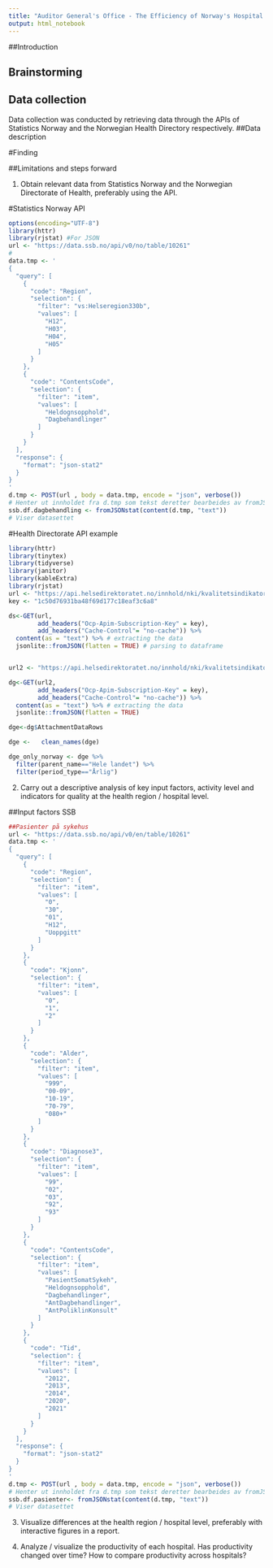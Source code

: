 ```yaml
---
title: "Auditor General's Office - The Efficiency of Norway's Hospital System from 2010-2021"
output: html_notebook
---
```


##Introduction

## Brainstorming

## Data collection
Data collection was conducted by retrieving data through the APIs of Statistics Norway and the Norwegian Health Directory respectively. 
##Data description

#Finding

##Limitations and steps forward


1. Obtain relevant data from Statistics Norway and the Norwegian Directorate of Health, 
preferably using the API. 

#Statistics Norway API

```r
options(encoding="UTF-8")
library(httr)
library(rjstat) #For JSON
url <- "https://data.ssb.no/api/v0/no/table/10261"
# 
data.tmp <- '
{
  "query": [
    {
      "code": "Region",
      "selection": {
        "filter": "vs:Helseregion330b",
        "values": [
          "H12",
          "H03",
          "H04",
          "H05"
        ]
      }
    },
    {
      "code": "ContentsCode",
      "selection": {
        "filter": "item",
        "values": [
          "Heldognsopphold",
          "Dagbehandlinger"
        ]
      }
    }
  ],
  "response": {
    "format": "json-stat2"
  }
}
'
d.tmp <- POST(url , body = data.tmp, encode = "json", verbose())
# Henter ut innholdet fra d.tmp som tekst deretter bearbeides av fromJSONstat
ssb.df.dagbehandling <- fromJSONstat(content(d.tmp, "text"))
# Viser datasettet
```

#Health Directorate API example

```r
library(httr)
library(tinytex)
library(tidyverse)
library(janitor)
library(kableExtra)
library(rjstat)
url <- "https://api.helsedirektoratet.no/innhold/nki/kvalitetsindikatorer/"
key <- "1c50d76931ba48f69d177c18eaf3c6a8"

ds<-GET(url, 
        add_headers("Ocp-Apim-Subscription-Key" = key),
        add_headers("Cache-Control"= "no-cache")) %>% 
  content(as = "text") %>% # extracting the data
  jsonlite::fromJSON(flatten = TRUE) # parsing to dataframe


url2 <- "https://api.helsedirektoratet.no/innhold/nki/kvalitetsindikatorer/0003-0010-5/data?contentType=application/json"

dg<-GET(url2, 
        add_headers("Ocp-Apim-Subscription-Key" = key),
        add_headers("Cache-Control"= "no-cache")) %>% 
  content(as = "text") %>% # extracting the data
  jsonlite::fromJSON(flatten = TRUE)

dge<-dg$AttachmentDataRows

dge <-   clean_names(dge)

dge_only_norway <- dge %>%
  filter(parent_name=="Hele landet") %>%
  filter(period_type=="Årlig")
```


2. Carry out a descriptive analysis of key input factors, activity level and indicators for quality at 
the health region / hospital level. 

##Input factors
SSB
```r
##Pasienter på sykehus
url <- "https://data.ssb.no/api/v0/en/table/10261"
data.tmp <- '
{
  "query": [
    {
      "code": "Region",
      "selection": {
        "filter": "item",
        "values": [
          "0",
          "30",
          "01",
          "H12",
          "Uoppgitt"
        ]
      }
    },
    {
      "code": "Kjonn",
      "selection": {
        "filter": "item",
        "values": [
          "0",
          "1",
          "2"
        ]
      }
    },
    {
      "code": "Alder",
      "selection": {
        "filter": "item",
        "values": [
          "999",
          "00-09",
          "10-19",
          "70-79",
          "080+"
        ]
      }
    },
    {
      "code": "Diagnose3",
      "selection": {
        "filter": "item",
        "values": [
          "99",
          "02",
          "03",
          "92",
          "93"
        ]
      }
    },
    {
      "code": "ContentsCode",
      "selection": {
        "filter": "item",
        "values": [
          "PasientSomatSykeh",
          "Heldognsopphold",
          "Dagbehandlinger",
          "AntDagbehandlinger",
          "AntPoliklinKonsult"
        ]
      }
    },
    {
      "code": "Tid",
      "selection": {
        "filter": "item",
        "values": [
          "2012",
          "2013",
          "2014",
          "2020",
          "2021"
        ]
      }
    }
  ],
  "response": {
    "format": "json-stat2"
  }
}
'
d.tmp <- POST(url , body = data.tmp, encode = "json", verbose())
# Henter ut innholdet fra d.tmp som tekst deretter bearbeides av fromJSONstat
ssb.df.pasienter<- fromJSONstat(content(d.tmp, "text"))
# Viser datasettet
```


3. Visualize differences at the health region / hospital level, preferably with interactive figures 
in a report. 


4. Analyze / visualize the productivity of each hospital. Has productivity changed over time? 
How to compare productivity across hospitals? 


